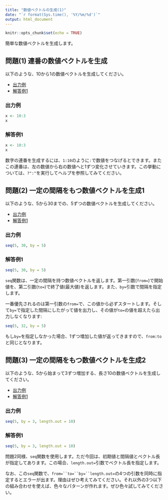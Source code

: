 ```yaml
---
title: "数値ベクトルの生成(1)"
date: "`r format(Sys.time(), '%Y/%m/%d')`"
output: html_document
---
```


```r
knitr::opts_chunk$set(echo = TRUE)
```

簡単な数値ベクトルを生成します。

## 問題(1) 連番の数値ベクトルを生成 {.tab-content}
以下のような、10から1の数値ベクトルを生成してください。

<ul class="nav nav-tabs">
  <li class="active">
  <a href="#tab1" data-toggle="tab">出力例</a>
  </li>
  <li role="presentation">
  <a href="#tab1a" data-toggle="tab">解答例1</a>
  </li>
</ul>

### 出力例 {#tab1 .tab-pane .active}

```r
x <- 10:3
x
```

### 解答例1 {#tab1a .tab-pane}

```r
x <- 10:3
x
```

数字の連番を生成するには、`1:10`のように`:`で数値をつなげるとできます。またこの連番は、左の数値から右の数値へと1ずつ変化させていきます。この挙動については、`?":"`を実行してヘルプを参照してみてください。

## 問題(2) 一定の間隔をもつ数値ベクトルを生成1 {.tab-content}
以下のような、5から30までの、5ずつの数値ベクトルを生成してください。

<ul class="nav nav-tabs">
  <li class="active">
  <a href="#tab2" data-toggle="tab">出力例</a>
  </li>
  <li role="presentation">
  <a href="#tab2a" data-toggle="tab">解答例1</a>
  </li>
</ul>

### 出力例 {#tab2 .tab-pane .active}

```r
seq(5, 30, by = 5)
```

### 解答例1 {#tab2a .tab-pane}

```r
seq(5, 30, by = 5)
```

`seq`関数は、一定の間隔を持つ数値ベクトルを返します。第一引数(`from=`)で開始値を、第二引数(`to=`)で終了値(最大値)を返します。また、`by=`引数で間隔を指定します。

一番優先されるのは第一引数の`from=`で、この値から必ずスタートします。そして`by=`で指定した間隔にしたがって値を出力し、その値が`to=`の値を超えたら出力しなくなります:

```r
seq(5, 32, by = 5)
```

もし`by=`を指定しなかった場合、1ずつ増加した値が返ってきますので、`from:to`と同じとなります。

## 問題(3) 一定の間隔をもつ数値ベクトルを生成2 {.tab-content}
以下のような、5から始まって3ずつ増加する、長さ10の数値ベクトルを生成してください。

<ul class="nav nav-tabs">
  <li class="active">
  <a href="#tab3" data-toggle="tab">出力例</a>
  </li>
  <li role="presentation">
  <a href="#tab3a" data-toggle="tab">解答例1</a>
  </li>
</ul>

### 出力例 {#tab3 .tab-pane .active}

```r
seq(5, by = 3, length.out = 10)
```

### 解答例1 {#tab3a .tab-pane}

```r
seq(5, by = 3, length.out = 10)
```

問題2同様、`seq`関数を使用します。ただ今回は、初期値と間隔値とベクトル長が指定してあります。この場合、`length.out=`引数でベクトル長を指定します。

なお、この`seq`関数で、`from=``to=``by=``length.out=`の4つの引数を同時に指定するとエラーが出ます。理由はぜひ考えてみてください。それ以外の3つ以下の組み合わせを使えば、色々なパターンが作れます。ぜひ色々試してみてください。

